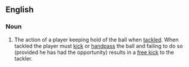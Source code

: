 ==English==

===Noun===
{{en-noun|head=[[holding]] [[the]] [[ball]]|-}}

# {{lb|en|Australian rules football}} The action of a player keeping hold of the ball when [[tackle]]d. When tackled the player must [[kick]] or [[handpass]] the ball and failing to do so (provided he has had the opportunity) results in a [[free kick]] to the tackler.